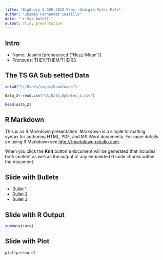 ---
title: "BigQuery & GDS 2022 Prez- Georgia Voter File"
author: "Jasmin Fernandez Castillo"
date: "`r Sys.Date()`"
output: slidy_presentation
---

## Intro
- Name: Jasmin [pronounced ("Hazz-Mean")]
- Pronouns: THEY/THEM/THEIRS

## The TS GA Sub setted Data

```{r tabsets, echo=FALSE}
setwd("C:/Users/cogps/Downloads")

data_2<-read.csv("GA_Data_Updates_2.csv")

head(data_2)

```

## R Markdown

This is an R Markdown presentation. Markdown is a simple formatting syntax for authoring HTML, PDF, and MS Word documents. For more details on using R Markdown see <http://rmarkdown.rstudio.com>.

When you click the **Knit** button a document will be generated that includes both content as well as the output of any embedded R code chunks within the document.

## Slide with Bullets

- Bullet 1
- Bullet 2
- Bullet 3

## Slide with R Output

```{r cars, echo = TRUE}
summary(cars)
```

## Slide with Plot

```{r pressure}
plot(pressure)
```

